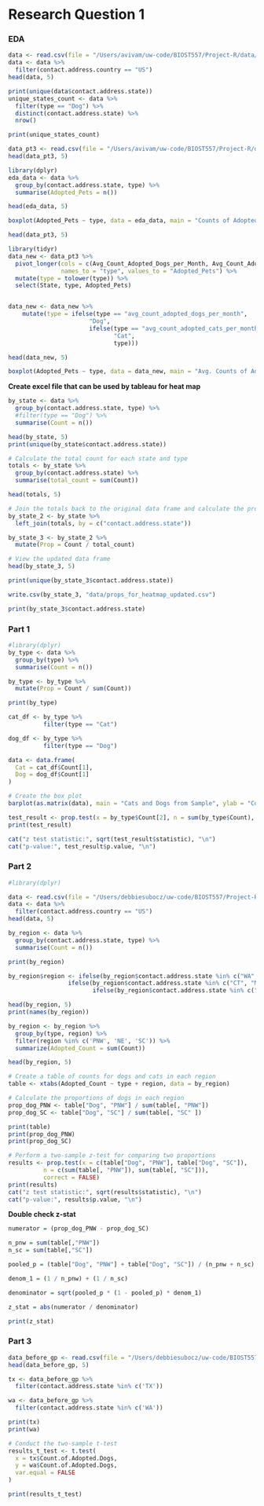 # Research Question 1

### EDA\

```r
data <- read.csv(file = "/Users/avivam/uw-code/BIOST557/Project-R/data/us_all_jantodec_adopted_dogsANDcats.csv")
data <- data %>%
  filter(contact.address.country == "US")
head(data, 5)
```
```r
print(unique(data$contact.address.state))
unique_states_count <- data %>%
  filter(type == "Dog") %>%
  distinct(contact.address.state) %>%
  nrow()

print(unique_states_count)
```



```r
data_pt3 <- read.csv(file = "/Users/avivam/uw-code/BIOST557/Project-R/data/for_rq_1.csv")
head(data_pt3, 5)
```


```r
library(dplyr)
eda_data <- data %>% 
  group_by(contact.address.state, type) %>%
  summarise(Adopted_Pets = n())

head(eda_data, 5)

```


```r
boxplot(Adopted_Pets ~ type, data = eda_data, main = "Counts of Adopted Dogs and Cats per US State", xlab = "Type", ylab = "Count of Adoptable Pets")
```
```r
head(data_pt3, 5)
```

```r
library(tidyr)
data_new <- data_pt3 %>%
  pivot_longer(cols = c(Avg_Count_Adopted_Dogs_per_Month, Avg_Count_Adopted_Cats_per_Month),
               names_to = "type", values_to = "Adopted_Pets") %>%
  mutate(type = tolower(type)) %>%
  select(State, type, Adopted_Pets)


data_new <- data_new %>%
    mutate(type = ifelse(type == "avg_count_adopted_dogs_per_month",
                       "Dog",
                       ifelse(type == "avg_count_adopted_cats_per_month",
                              "Cat",
                              type)))

head(data_new, 5)
```
```r
boxplot(Adopted_Pets ~ type, data = data_new, main = "Avg. Counts of Adopted Dogs and Cats per US State/Month", xlab = "Type", ylab = "Avg. Count of Adopted Pets per Month")
```
**Create excel file that can be used by tableau for heat map**

```r
by_state <- data %>% 
  group_by(contact.address.state, type) %>%
  #filter(type == "Dog") %>%
  summarise(Count = n())

head(by_state, 5)
print(unique(by_state$contact.address.state))
```
```r

# Calculate the total count for each state and type
totals <- by_state %>%
  group_by(contact.address.state) %>%
  summarise(total_count = sum(Count))

head(totals, 5)

# Join the totals back to the original data frame and calculate the proportion
by_state_2 <- by_state %>%
  left_join(totals, by = c("contact.address.state"))

by_state_3 <- by_state_2 %>%
  mutate(Prop = Count / total_count)

# View the updated data frame
head(by_state_3, 5)

print(unique(by_state_3$contact.address.state))
```

```r
write.csv(by_state_3, "data/props_for_heatmap_updated.csv")
```

```r
print(by_state_3$contact.address.state)
```


### Part 1\

```r
#library(dplyr)
by_type <- data %>% 
  group_by(type) %>%
  summarise(Count = n())

by_type <- by_type %>%
  mutate(Prop = Count / sum(Count))

print(by_type)
```
```r

cat_df <- by_type %>%
          filter(type == "Cat")

dog_df <- by_type %>%
          filter(type == "Dog")

data <- data.frame(
  Cat = cat_df$Count[1],
  Dog = dog_df$Count[1]
)

# Create the box plot
barplot(as.matrix(data), main = "Cats and Dogs from Sample", ylab = "Count")
```



```r
test_result <- prop.test(x = by_type$Count[2], n = sum(by_type$Count), p = 0.5, correct = FALSE)
print(test_result)

cat("z test statistic:", sqrt(test_result$statistic), "\n")
cat("p-value:", test_result$p.value, "\n")
```

### Part 2\

```r
#library(dplyr)

data <- read.csv(file = "/Users/debbiesubocz/uw-code/BIOST557/Project-R/data/us_all_jantodec_adopted_dogsANDcats.csv")
data <- data %>%
  filter(contact.address.country == "US")
head(data, 5)

by_region <- data %>% 
  group_by(contact.address.state, type) %>%
  summarise(Count = n())

print(by_region)

by_region$region <- ifelse(by_region$contact.address.state %in% c("WA", "OR", "ID"), "PNW", 
                 ifelse(by_region$contact.address.state %in% c("CT", "ME", "MA", "NH", "NJ", "NY", "PA", "RI", "VT"), "NE", 
                        ifelse(by_region$contact.address.state %in% c("KY", "TN", "AL", "MS","AR", "LA", "OK", "TX"), "SC", NA)))

head(by_region, 5)
print(names(by_region))

by_region <- by_region %>% 
  group_by(type, region) %>%
  filter(region %in% c('PNW', 'NE', 'SC')) %>%
  summarize(Adopted_Count = sum(Count))

head(by_region, 5)
```
```r
# Create a table of counts for dogs and cats in each region
table <- xtabs(Adopted_Count ~ type + region, data = by_region)

# Calculate the proportions of dogs in each region
prop_dog_PNW <- table["Dog", "PNW"] / sum(table[, "PNW"])
prop_dog_SC <- table["Dog", "SC"] / sum(table[, "SC" ])

print(table)
print(prop_dog_PNW)
print(prop_dog_SC)

```


```r
# Perform a two-sample z-test for comparing two proportions
results <- prop.test(x = c(table["Dog", "PNW"], table["Dog", "SC"]), 
          n = c(sum(table[, "PNW"]), sum(table[, "SC"])),
          correct = FALSE)
print(results)
cat("z test statistic:", sqrt(results$statistic), "\n")
cat("p-value:", results$p.value, "\n")
```
**Double check z-stat**

```r
numerator = (prop_dog_PNW - prop_dog_SC)

n_pnw = sum(table[,"PNW"])
n_sc = sum(table[,"SC"])

pooled_p = (table["Dog", "PNW"] + table["Dog", "SC"]) / (n_pnw + n_sc)

denom_1 = (1 / n_pnw) + (1 / n_sc)

denominator = sqrt(pooled_p * (1 - pooled_p) * denom_1)

z_stat = abs(numerator / denominator)

print(z_stat)
```


### Part 3\
```r
data_before_gp <- read.csv(file = "/Users/debbiesubocz/uw-code/BIOST557/Project-R/data/for_rq_1_before_grouping.csv")
head(data_before_gp, 5)
```


```r
tx <- data_before_gp %>% 
  filter(contact.address.state %in% c('TX'))

wa <- data_before_gp %>% 
  filter(contact.address.state %in% c('WA'))

print(tx)
print(wa)
```

```r
# Conduct the two-sample t-test
results_t_test <- t.test(
  x = tx$Count.of.Adopted.Dogs, 
  y = wa$Count.of.Adopted.Dogs,
  var.equal = FALSE
)

print(results_t_test)
```

